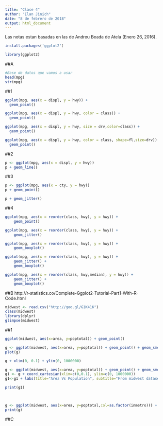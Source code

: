 ---
title: "Clase 4"
author: "Ilan Jinich"
date: "8 de febrero de 2018"
output: html_document
---
Las notas estan basadas en las de Andreu Boada de Atela (Enero 26, 2016).
```{r,eval=FALSE}
install.packages('ggplot2')
```


```{r}
library(ggplot2)
```

##A

```{r}
#Base de datos que vamos a usar
head(mpg) 
str(mpg)
```

##1

```{r}
ggplot(mpg, aes(x = displ, y = hwy)) + 
  geom_point()
```

```{r}
ggplot(mpg, aes(x = displ, y = hwy, color = class)) + 
  geom_point()
```

```{r}
ggplot(mpg, aes(x = displ, y = hwy, size = drv,color=class)) + 
  geom_point()
```

```{r}
ggplot(mpg, aes(x = displ, y = hwy, color = class, shape=fl,size=drv)) + 
  geom_point()
```
##2
```{r}
p <- ggplot(mpg, aes(x = displ, y = hwy))
p + geom_line()
```





##3
```{r}
p <- ggplot(mpg, aes(x = cty, y = hwy))
p + geom_point()
```


```{r}
p + geom_jitter() 
```

##4
```{r}
ggplot(mpg, aes(x = reorder(class, hwy), y = hwy)) + 
    geom_point()
```

```{r}
ggplot(mpg, aes(x = reorder(class, hwy), y = hwy)) + 
    geom_jitter() 
```

```{r}
ggplot(mpg, aes(x = reorder(class, hwy), y = hwy)) + 
    geom_boxplot() 
```

```{r}
ggplot(mpg, aes(x = reorder(class, hwy), y = hwy)) + 
    geom_jitter() +
    geom_boxplot()
```

```{r}
ggplot(mpg, aes(x = reorder(class, hwy,median), y = hwy)) + 
    geom_jitter() +
    geom_boxplot()
```

##B
http://r-statistics.co/Complete-Ggplot2-Tutorial-Part1-With-R-Code.html

```{r,cache=TRUE}
midwest <- read.csv("http://goo.gl/G1K41K")
class(midwest)
library(dplyr)
glimpse(midwest)
```
##1
```{r}
ggplot(midwest, aes(x=area, y=poptotal)) + geom_point()

```

```{r}
g <- ggplot(midwest, aes(x=area, y=poptotal)) + geom_point() + geom_smooth(method="lm",se=FALSE)
plot(g)
```
```{r}
g + xlim(0, 0.1) + ylim(0, 1000000)
```

```{r}
g <- ggplot(midwest, aes(x=area, y=poptotal)) + geom_point() + geom_smooth(method="lm")
g1 <- g + coord_cartesian(xlim=c(0,0.1), ylim=c(0, 1000000))
g1<-g1 + labs(title="Area Vs Population", subtitle="From midwest dataset", y="Population", x="Area", caption="Midwest Demographics")

print(g1)
                      
                          
```

```{r}
g <- ggplot(midwest, aes(x=area, y=poptotal,col=as.factor(inmetro))) + geom_point() + scale_colour_brewer(palette = "Set1")
print(g)
```

##C


